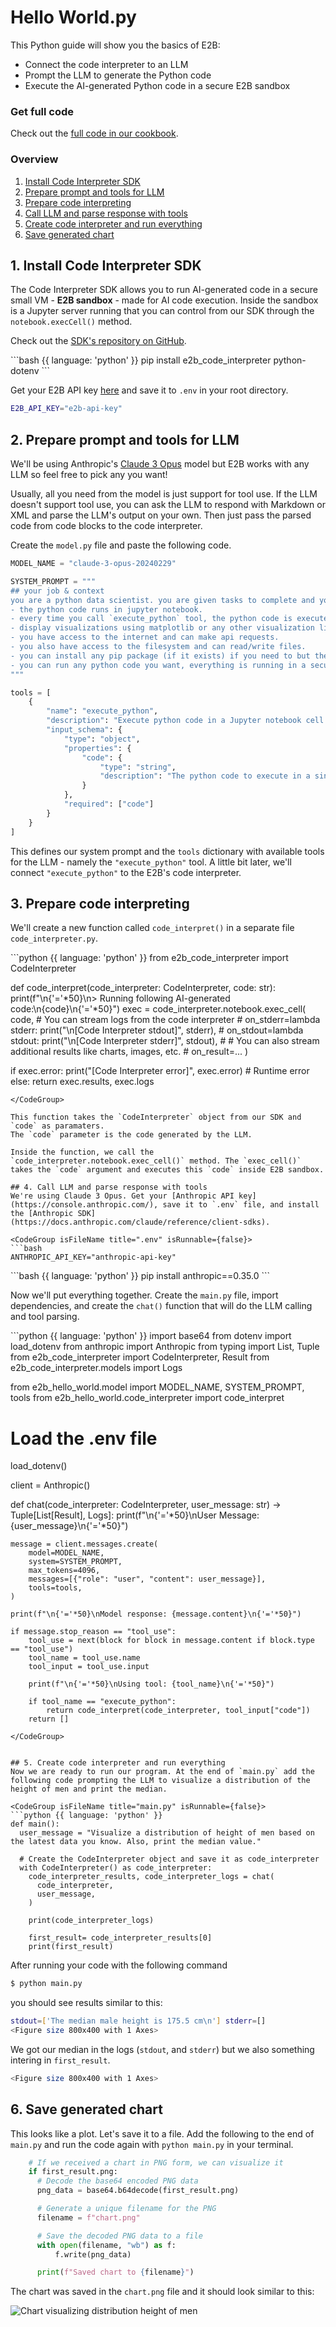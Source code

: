 

# Hello World.py
This Python guide will show you the basics of E2B:
- Connect the code interpreter to an LLM
- Prompt the LLM to generate the Python code
- Execute the AI-generated Python code in a secure E2B sandbox

### Get full code
Check out the [full code in our cookbook](https://github.com/e2b-dev/e2b-cookbook/tree/main/examples/hello-world-python).

### Overview
1. [Install Code Interpreter SDK](#1-install-code-interpreter-sdk)
1. [Prepare prompt and tools for LLM](#2-prepare-prompt-and-tools-for-llm)
1. [Prepare code interpreting](#3-prepare-code-interpreting)
1. [Call LLM and parse response with tools](#4-call-llm-and-parse-response-with-tools)
1. [Create code interpreter and run everything](##5-create-code-interpreter-and-run-everything)
1. [Save generated chart](#6-save-generated-chart)


## 1. Install Code Interpreter SDK

The Code Interpreter SDK allows you to run AI-generated code in a secure small VM - **E2B sandbox** - made for AI code execution.
Inside the sandbox is a Jupyter server running that you can control from our SDK through the `notebook.execCell()` method.

Check out the [SDK's repository on GitHub](https://github.com/e2b-dev/code-interpreter).

<CodeGroup isRunnable={false}>
```bash {{ language: 'python' }}
pip install e2b_code_interpreter python-dotenv
```
</CodeGroup>

Get your E2B API key [here](/docs/getting-started/api-key) and save it to `.env` in your root directory.
<CodeGroup isFileName title=".env" isRunnable={false}>
```bash
E2B_API_KEY="e2b-api-key"
```
</CodeGroup>


## 2. Prepare prompt and tools for LLM
We'll be using Anthropic's [Claude 3 Opus](https://www.anthropic.com/news/claude-3-family) model but E2B works with any LLM so feel free to pick any you want!

<Note>
Usually, all you need from the model is just support for tool use. If the LLM doesn't support tool use, you can ask the LLM to respond with Markdown or XML and parse the LLM's output on your own. Then just pass the parsed code from code blocks to the code interpreter.
</Note>

Create the `model.py` file and paste the following code.
<CodeGroup isFileName title="model.py" isRunnable={false}>
```python
MODEL_NAME = "claude-3-opus-20240229"

SYSTEM_PROMPT = """
## your job & context
you are a python data scientist. you are given tasks to complete and you run python code to solve them.
- the python code runs in jupyter notebook.
- every time you call `execute_python` tool, the python code is executed in a separate cell. it's okay to multiple calls to `execute_python`.
- display visualizations using matplotlib or any other visualization library directly in the notebook. don't worry about saving the visualizations to a file.
- you have access to the internet and can make api requests.
- you also have access to the filesystem and can read/write files.
- you can install any pip package (if it exists) if you need to but the usual packages for data analysis are already preinstalled.
- you can run any python code you want, everything is running in a secure sandbox environment.
"""

tools = [
    {
        "name": "execute_python",
        "description": "Execute python code in a Jupyter notebook cell and returns any result, stdout, stderr, display_data, and error.",
        "input_schema": {
            "type": "object",
            "properties": {
                "code": {
                    "type": "string",
                    "description": "The python code to execute in a single cell."
                }
            },
            "required": ["code"]
        }
    }
]
```
</CodeGroup>

This defines our system prompt and the `tools` dictionary with available tools for the LLM - namely the `"execute_python"` tool.
A little bit later, we'll connect `"execute_python"` to the E2B's code interpreter.


## 3. Prepare code interpreting
We'll create a new function called `code_interpret()` in a separate file `code_interpreter.py`.

<CodeGroup isFileName title="code_interpreter.py" isRunnable={false}>
```python {{ language: 'python' }}
from e2b_code_interpreter import CodeInterpreter

def code_interpret(code_interpreter: CodeInterpreter, code: str):
  print(f"\n{'='*50}\n> Running following AI-generated code:\n{code}\n{'='*50}")
  exec = code_interpreter.notebook.exec_cell(
    code,
    # You can stream logs from the code interpreter
    # on_stderr=lambda stderr: print("\n[Code Interpreter stdout]", stderr),
    # on_stdout=lambda stdout: print("\n[Code Interpreter stderr]", stdout),
    #
    # You can also stream additional results like charts, images, etc.
    # on_result=...
  )

  if exec.error:
    print("[Code Interpreter error]", exec.error) # Runtime error
  else:
    return exec.results, exec.logs
```
</CodeGroup>

This function takes the `CodeInterpreter` object from our SDK and `code` as paramaters.
The `code` parameter is the code generated by the LLM.

Inside the function, we call the `code_interpreter.notebook.exec_cell()` method. The `exec_cell()` takes the `code` argument and executes this `code` inside E2B sandbox.

## 4. Call LLM and parse response with tools
We're using Claude 3 Opus. Get your [Anthropic API key](https://console.anthropic.com/), save it to `.env` file, and install the [Anthropic SDK](https://docs.anthropic.com/claude/reference/client-sdks).

<CodeGroup isFileName title=".env" isRunnable={false}>
```bash
ANTHROPIC_API_KEY="anthropic-api-key"
```
</CodeGroup>

<CodeGroup isRunnable={false}>
```bash {{ language: 'python' }}
pip install anthropic==0.35.0
```
</CodeGroup>

Now we'll put everything together.
Create the `main.py` file, import dependencies, and create the `chat()` function that will do the LLM calling and tool parsing.

<CodeGroup isFileName title="main.py" isRunnable={false}>
```python {{ language: 'python' }}
import base64
from dotenv import load_dotenv
from anthropic import Anthropic
from typing import List, Tuple
from e2b_code_interpreter import CodeInterpreter, Result
from e2b_code_interpreter.models import Logs

from e2b_hello_world.model import MODEL_NAME, SYSTEM_PROMPT, tools
from e2b_hello_world.code_interpreter import code_interpret

# Load the .env file
load_dotenv()

client = Anthropic()

def chat(code_interpreter: CodeInterpreter, user_message: str) -> Tuple[List[Result], Logs]:
    print(f"\n{'='*50}\nUser Message: {user_message}\n{'='*50}")

    message = client.messages.create(
        model=MODEL_NAME,
        system=SYSTEM_PROMPT,
        max_tokens=4096,
        messages=[{"role": "user", "content": user_message}],
        tools=tools,
    )

    print(f"\n{'='*50}\nModel response: {message.content}\n{'='*50}")

    if message.stop_reason == "tool_use":
        tool_use = next(block for block in message.content if block.type == "tool_use")
        tool_name = tool_use.name
        tool_input = tool_use.input

        print(f"\n{'='*50}\nUsing tool: {tool_name}\n{'='*50}")

        if tool_name == "execute_python":
            return code_interpret(code_interpreter, tool_input["code"])
        return []
```
</CodeGroup>


## 5. Create code interpreter and run everything
Now we are ready to run our program. At the end of `main.py` add the following code prompting the LLM to visualize a distribution of the height of men and print the median.

<CodeGroup isFileName title="main.py" isRunnable={false}>
```python {{ language: 'python' }}
def main():
  user_message = "Visualize a distribution of height of men based on the latest data you know. Also, print the median value."

  # Create the CodeInterpreter object and save it as code_interpreter
  with CodeInterpreter() as code_interpreter:
    code_interpreter_results, code_interpreter_logs = chat(
      code_interpreter,
      user_message,
    )

    print(code_interpreter_logs)

    first_result= code_interpreter_results[0]
    print(first_result)
```
</CodeGroup>

After running your code with the following command
<CodeGroup isRunnable={false}>
```bash {{ language: 'bash' }}
$ python main.py
```
</CodeGroup>

you should see results similar to this:

```sh
stdout=['The median male height is 175.5 cm\n'] stderr=[]
<Figure size 800x400 with 1 Axes>
```

We got our median in the logs (`stdout`, and `stderr`) but we also something intering in `first_result`.
```sh
<Figure size 800x400 with 1 Axes>
```

## 6. Save generated chart

This looks like a plot. Let's save it to a file. Add the following to the end of `main.py` and run the code again with `python main.py` in your terminal.
<CodeGroup isFileName title="main.py" isRunnable={false}>
```python {{ language: 'python' }}
    # If we received a chart in PNG form, we can visualize it
    if first_result.png:
      # Decode the base64 encoded PNG data
      png_data = base64.b64decode(first_result.png)

      # Generate a unique filename for the PNG
      filename = f"chart.png"

      # Save the decoded PNG data to a file
      with open(filename, "wb") as f:
          f.write(png_data)

      print(f"Saved chart to {filename}")
```
</CodeGroup>

The chart was saved in the `chart.png` file and it should look similar to this:

<Image
  src={imgChart}
  className="rounded w-full"
  alt="Chart visualizing distribution height of men"
  unoptimized
/>
